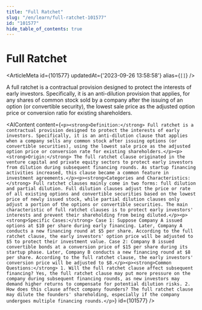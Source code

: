 ```yaml
---
title: "Full Ratchet"
slug: "/en/learn/full-ratchet-101577"
id: "101577"
hide_table_of_contents: true
---
```



# Full Ratchet

<ArticleMeta id={101577} updatedAt={'2023-09-26 13:58:58'} alias={`[]`} />
<div className='border-solid border-b border-t-0 my-4 border-[var(--ifm-color-gray-300)]' />

A full ratchet is a contractual provision designed to protect the interests of early investors. Specifically, it is an anti-dilution provision that applies, for any shares of common stock sold by a company after the issuing of an option (or convertible security), the lowest sale price as the adjusted option price or conversion ratio for existing shareholders.

<AIContent content={`<p><strong>Definition:</strong> Full ratchet is a contractual provision designed to protect the interests of early investors. Specifically, it is an anti-dilution clause that applies when a company sells any common stock after issuing options (or convertible securities), using the lowest sale price as the adjusted option price or conversion rate for existing shareholders.</p><p><strong>Origin:</strong> The full ratchet clause originated in the venture capital and private equity sectors to protect early investors from dilution during subsequent financing rounds. As startup financing activities increased, this clause became a common feature in investment agreements.</p><p><strong>Categories and Characteristics:</strong> Full ratchet clauses mainly come in two forms: full dilution and partial dilution. Full dilution clauses adjust the price or rate of all existing options and convertible securities based on the lowest price of newly issued stock, while partial dilution clauses only adjust a portion of the options or convertible securities. The main characteristic of full ratchet clauses is to protect early investors' interests and prevent their shareholding from being diluted.</p><p><strong>Specific Cases:</strong> Case 1: Suppose Company A issued options at $10 per share during early financing. Later, Company A conducts a new financing round at $5 per share. According to the full ratchet clause, the early investors' option price will be adjusted to $5 to protect their investment value. Case 2: Company B issued convertible bonds at a conversion price of $15 per share during its startup phase. Later, Company B conducts a new financing round at $8 per share. According to the full ratchet clause, the early investors' conversion price will be adjusted to $8.</p><p><strong>Common Questions:</strong> 1. Will the full ratchet clause affect subsequent financing? Yes, the full ratchet clause may put more pressure on the company during subsequent financing rounds, as new investors may demand higher returns to compensate for potential dilution risks. 2. How does this clause affect company founders? The full ratchet clause may dilute the founders' shareholding, especially if the company undergoes multiple financing rounds.</p>`} id={101577} />

